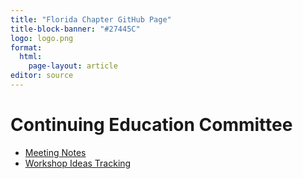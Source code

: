 ```yaml
---
title: "Florida Chapter GitHub Page"
title-block-banner: "#27445C"
logo: logo.png
format: 
  html:
    page-layout: article
editor: source
---
```


# Continuing Education Committee

* [Meeting Notes](https://AFS-Florida-Chapter.github.io/CE-committee)
* [Workshop Ideas Tracking](https://fwcc-my.sharepoint.com/:f:/r/personal/jason_oconnor_myfwc_com/Documents/Documents/Working_Groups/FLAFS_CE_Committee?csf=1&web=1&e=Vl7UpL)